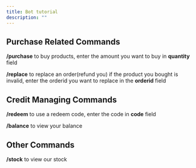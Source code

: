 ```yaml
---
title: Bot tutorial
description: ""
---
```


## Purchase Related Commands

**/purchase** to buy products, enter the amount you want to buy in **quantity** field

**/replace** to replace an order(refund you) if the product you bought is invalid, enter the orderid you want to replace in the **orderid** field

## Credit Managing Commands

**/redeem** to use a redeem code, enter the code in **code** field

**/balance** to view your balance

## Other Commands

**/stock** to view our stock
